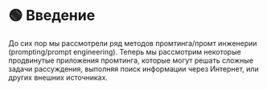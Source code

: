 
# 🟢 Введение

До сих пор мы рассмотрели ряд методов промтинга/промт инженерии (prompting/prompt engineering). Теперь мы рассмотрим некоторые продвинутые приложения промтинга, которые могут решать сложные задачи рассуждения, выполняя поиск информации через Интернет, или других внешних источниках.
